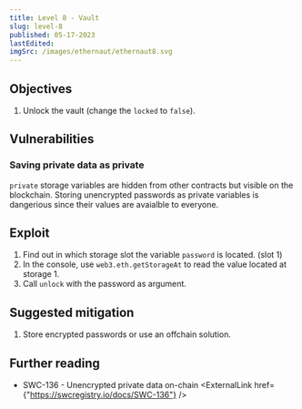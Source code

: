 ```yaml
---
title: Level 8 - Vault
slug: level-8
published: 05-17-2023
lastEdited:
imgSrc: /images/ethernaut/ethernaut8.svg
---
```


## Objectives

1. Unlock the vault (change the `locked` to `false`).

## Vulnerabilities

### Saving private data as private

`private` storage variables are hidden from other contracts but visible on the blockchain. Storing
unencrypted passwords as private variables is dangerious since their values are avaialble to everyone.

## Exploit

1. Find out in which storage slot the variable `password` is located. (slot 1)
2. In the console, use `web3.eth.getStorageAt` to read the value located at storage 1.
3. Call `unlock` with the password as argument.

## Suggested mitigation

1. Store encrypted passwords or use an offchain solution.

## Further reading

- SWC-136 - Unencrypted private data on-chain <ExternalLink href={"https://swcregistry.io/docs/SWC-136"} />
